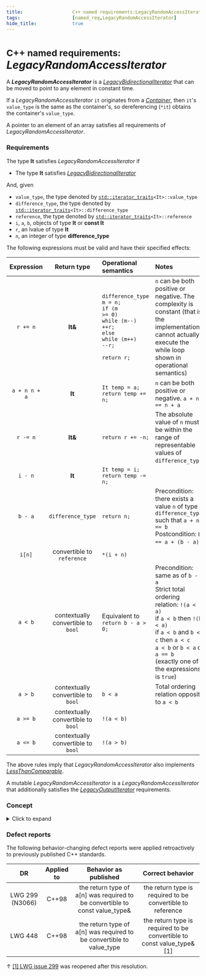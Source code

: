 ```yaml
---
title:                  C++ named requirements:LegacyRandomAccessIterator
tags:                   [named_req,LegacyRandomAccessIterator]
hide_title:             true
---
```



# <small>C++ named requirements:</small> *LegacyRandomAccessIterator*

A ***LegacyRandomAccessIterator*** is a [*LegacyBidirectionalIterator*](/docs/named_req/LegacyBidirectionalIterator) 
that can be moved to point to any element in constant time.

If a *LegacyRandomAccessIterator* `it` originates from a [*Container*](/docs/named_req/Container), 
then `it`'s `value_type` is the same as the container's, so dereferencing (`*it`) obtains the container's `value_type`.

A pointer to an element of an array satisfies all requirements of *LegacyRandomAccessIterator*.

### Requirements
The type **It** satisfies *LegacyRandomAccessIterator* if

* The type **It** satisfies [*LegacyBidirectionalIterator*](/docs/named_req/LegacyBidirectionalIterator)

And, given

* `value_type`, the type denoted by <code><a href="/docs/std/iterator/iterator_traits">std::iterator_traits</a>&lt;It&gt;::value_type</code>
* `difference_type`, the type denoted by <code><a href="/docs/std/iterator/iterator_traits">std::iterator_traits</a>&lt;It&gt;::difference_type</code>
* `reference`, the type denoted by <code><a href="/docs/std/iterator/iterator_traits">std::iterator_traits</a>&lt;It&gt;::reference</code>
* `i`, `a`, `b`, objects of type **It** or **const It**
* `r`, an lvalue of type **It**
* `n`, an integer of type **difference_type**

The following expressions must be valid and have their specified effects:

| **Expression** | **Return type**                      | **Operational semantics**                                                                                                            | **Notes**                                                                                                                                                                                                                                     |
|:--------------:|:------------------------------------:|:-------------------------------------------------------------------------------------------------------------------------------------|:----------------------------------------------------------------------------------------------------------------------------------------------------------------------------------------------------------------------------------------------|
| `r += n`       | **It&**                              | <code>difference_type m = n;  <br/>if (m >= 0) <br/>while (m--) <br/>++r; <br/>else <br/>while (m++) <br/>--r; <br/>return r;</code> | `n` can be both positive or negative. The complexity is constant (that is, the implementation cannot actually execute the while loop shown in operational semantics)                                                                          |
| `a + n n + a`  | **It**                               | <code>It temp = a;  <br/>return temp += n; </code>                                                                                   | `n` can be both positive or negative. `a + n == n + a`                                                                                                                                                                                        |
| `r -= n`       | **It&**                              | `return r += -n;`                                                                                                                    | The absolute value of `n` must be within the range of representable values of `difference_type`.                                                                                                                                              |
| `i - n`        | **It**                               | <code>It temp = i; <br/>return temp -= n;</code>                                                                                     |                                                                                                                                                                                                                                               |
| `b - a`        | `difference_type`                    | `return n;`                                                                                                                          | Precondition: there exists a value `n` of type `difference_type` such that `a + n == b` <br/>Postcondition: `b == a + (b - a)`.                                                                                                               |
| `i[n]`         | convertible to `reference`           | `*(i + n)`                                                                                                                           |                                                                                                                                                                                                                                               |
| `a < b`        | contextually convertible to `bool`   | Equivalent to `return b - a > 0;`                                                                                                    | Precondition: same as of `b - a` <br/>Strict total ordering relation: `!(a < a)` <br/>if `a < b` then `!(b < a)` <br/>if `a < b` and `b < c` then `a < c` <br/>`a < b` or `b < a` or `a == b` <br/>(exactly one of the expressions is `true`) |
| `a > b`        | contextually convertible to `bool`   | `b < a`                                                                                                                              | Total ordering relation opposite to `a < b`                                                                                                                                                                                                   |
| `a >= b`       | contextually convertible to `bool`   | `!(a < b)`                                                                                                                           |                                                                                                                                                                                                                                               |
| `a <= b`       | contextually convertible to `bool`   | `!(a > b)`                                                                                                                           |                                                                                                                                                                                                                                               |

The above rules imply that *LegacyRandomAccessIterator* also implements [*LessThanComparable*](/docs/named_req/LessThanComparable).

A mutable *LegacyRandomAccessIterator* is a *LegacyRandomAccessIterator* that additionally satisfies 
the [*LegacyOutputIterator*](/docs/named_req/LegacyOutputIterator) requirements.

### <Since v='cpp20'>Concept</Since>

<details>
<summary>Click to expand</summary>
<div>

For the definition of [std::iterator_traits](/docs/std/iterator/iterator_traits), the following exposition-only concept is defined.
```cpp
template<class I>
concept __LegacyRandomAccessIterator =
    __LegacyBidirectionalIterator<I> && std::totally_ordered<I> &&
        requires(I i, typename std::incrementable_traits<I>::difference_type n)
        {
            { i += n } -> std::same_as<I&>;
            { i -= n } -> std::same_as<I&>;
            { i +  n } -> std::same_as<I>;
            { n +  i } -> std::same_as<I>;
            { i -  n } -> std::same_as<I>;
            { i -  i } -> std::same_as<decltype(n)>;
            {  i[n]  } -> std::convertible_to<std::iter_reference_t<I>>;
        };
```
where the exposition-only concept `__LegacyBidirectionalIterator ` is described in [LegacyIterator#Concept](/docs/named_req/LegacyBidirectionalIterator#concept).

</div>
</details>

### Defect reports
The following behavior-changing defect reports were applied retroactively to previously published C++ standards.

|        DR       | Applied to |                            Behavior as published                            |                            Correct behavior                           |
|:---------------:|:----------:|:---------------------------------------------------------------------------:|:---------------------------------------------------------------------:|
| LWG 299 (N3066) | C++98      | the return type of a[n] was required to be convertible to const value_type& | the return type is required to be convertible to reference            |
| LWG 448         | C++98      | the return type of a[n] was required to be convertible to value_type        | the return type is required to be convertible to const value_type& [1] |

↑ [[1] LWG issue 299](https://cplusplus.github.io/LWG/issue299) was reopened after this resolution.